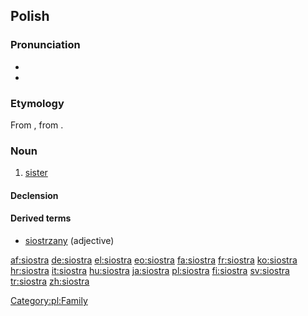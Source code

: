 ==Polish==

===Pronunciation===
* {{IPA|lang=pl|/ˈɕɔstra/}}
* {{audio|siostra.ogg|audio}}

===Etymology===
From {{proto|Slavic|sestra|lang=pl}}, from {{proto|Indo-European|swésōr|lang=pl}}.

===Noun===
{{infl|pl|noun|g=f}}

# [[sister]]

====Declension====
{{pl-decl-noun
|siostra|siostry
|siostry|sióstr
|siostrze|siostrom
|siostrę|siostry
|siostrą|siostrami
|siostrze|siostrach
|siostro|siostry
}}

====Derived terms====
* [[siostrzany]] (adjective)

[[Category:pl:Family]]

[[af:siostra]]
[[de:siostra]]
[[el:siostra]]
[[eo:siostra]]
[[fa:siostra]]
[[fr:siostra]]
[[ko:siostra]]
[[hr:siostra]]
[[it:siostra]]
[[hu:siostra]]
[[ja:siostra]]
[[pl:siostra]]
[[fi:siostra]]
[[sv:siostra]]
[[tr:siostra]]
[[zh:siostra]]